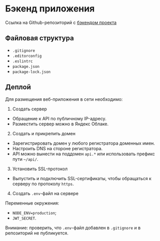 # Бэкенд приложения

Ссылка на Github-репозиторий с [бэкендом проекта](https://github.com/pnrf/movies-explorer-api)

## Файловая структура

- `.gitignore`
- `.editorconfig`
- `.eslintrc`
- `package.json`
- `package-lock.json`

## Деплой

Для размещения веб-приложения в сети необходимо:

1. Создать сервер

- Обращение к API по публичному IP-адресу.
- Разместить сервер можно в Яндекс Облаке.

2. Создать и прикрепить домен

- Зарегистрировать домен у любого регистратора доменных имен.
- Настроить DNS на стороне регистратора.
- API можно вынести на поддомен ```api.*``` или использовать префикс пути `~/api/`.

3. Установить SSL-протокол

- Выпустить и подключить SSL-сертификаты, чтобы обращаться к серверу по протоколу `https`.

4. Создать `.env`-файл на сервере

Переменные окружения:

- `NODE_ENV=production`;
- `JWT_SECRET`.

Внимание: проверить, что `.env`-файл добавлен в `.gitignore` и в репозиторий не публикуется.

